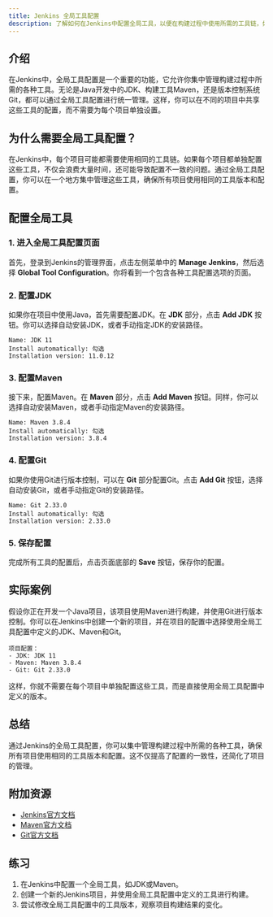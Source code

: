 ```yaml
---
title: Jenkins 全局工具配置
description: 了解如何在Jenkins中配置全局工具，以便在构建过程中使用所需的工具链，如JDK、Maven、Git等。
---
```


## 介绍

在Jenkins中，全局工具配置是一个重要的功能，它允许你集中管理构建过程中所需的各种工具。无论是Java开发中的JDK、构建工具Maven，还是版本控制系统Git，都可以通过全局工具配置进行统一管理。这样，你可以在不同的项目中共享这些工具的配置，而不需要为每个项目单独设置。

## 为什么需要全局工具配置？

在Jenkins中，每个项目可能都需要使用相同的工具链。如果每个项目都单独配置这些工具，不仅会浪费大量时间，还可能导致配置不一致的问题。通过全局工具配置，你可以在一个地方集中管理这些工具，确保所有项目使用相同的工具版本和配置。

## 配置全局工具

### 1. 进入全局工具配置页面

首先，登录到Jenkins的管理界面，点击左侧菜单中的 **Manage Jenkins**，然后选择 **Global Tool Configuration**。你将看到一个包含各种工具配置选项的页面。

### 2. 配置JDK

如果你在项目中使用Java，首先需要配置JDK。在 **JDK** 部分，点击 **Add JDK** 按钮。你可以选择自动安装JDK，或者手动指定JDK的安装路径。

```plaintext
Name: JDK 11
Install automatically: 勾选
Installation version: 11.0.12
```

### 3. 配置Maven

接下来，配置Maven。在 **Maven** 部分，点击 **Add Maven** 按钮。同样，你可以选择自动安装Maven，或者手动指定Maven的安装路径。

```plaintext
Name: Maven 3.8.4
Install automatically: 勾选
Installation version: 3.8.4
```

### 4. 配置Git

如果你使用Git进行版本控制，可以在 **Git** 部分配置Git。点击 **Add Git** 按钮，选择自动安装Git，或者手动指定Git的安装路径。

```plaintext
Name: Git 2.33.0
Install automatically: 勾选
Installation version: 2.33.0
```

### 5. 保存配置

完成所有工具的配置后，点击页面底部的 **Save** 按钮，保存你的配置。

## 实际案例

假设你正在开发一个Java项目，该项目使用Maven进行构建，并使用Git进行版本控制。你可以在Jenkins中创建一个新的项目，并在项目的配置中选择使用全局工具配置中定义的JDK、Maven和Git。

```plaintext
项目配置：
- JDK: JDK 11
- Maven: Maven 3.8.4
- Git: Git 2.33.0
```

这样，你就不需要在每个项目中单独配置这些工具，而是直接使用全局工具配置中定义的版本。

## 总结

通过Jenkins的全局工具配置，你可以集中管理构建过程中所需的各种工具，确保所有项目使用相同的工具版本和配置。这不仅提高了配置的一致性，还简化了项目的管理。

## 附加资源

- [Jenkins官方文档](https://www.jenkins.io/doc/)
- [Maven官方文档](https://maven.apache.org/guides/)
- [Git官方文档](https://git-scm.com/doc)

## 练习

1. 在Jenkins中配置一个全局工具，如JDK或Maven。
2. 创建一个新的Jenkins项目，并使用全局工具配置中定义的工具进行构建。
3. 尝试修改全局工具配置中的工具版本，观察项目构建结果的变化。
